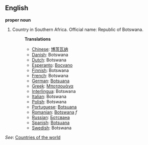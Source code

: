==English==

'''proper noun'''

# Country in Southern Africa. Official name: Republic of Botswana.
#:'''Translations'''
#:*[[Chinese]]: [[博茨瓦纳]]
#:*[[Danish]]: Botswana
#:*[[Dutch]]: Botswana
#:*[[Esperanto]]: [[Bocvano]]
#:*[[Finnish]]: Botswana
#:*[[French]]: Botswana
#:*[[German]]: [[Botsuana]]
#:*[[Greek]]: [[Μποτσουάνα]]
#:*[[Interlingua]]: Botswana
#:*[[Italian]]: Botswana
#:*[[Polish]]: Botswana
#:*[[Portuguese]]: [[Botsuana]]
#:*[[Romanian]]: [[Botswana]] ''f''
#:*[[Russian]]: [[Ботсвана]]
#:*[[Spanish]]: [[Botsuana]]
#:*[[Swedish]]: Botswana

''See'': [[Countries of the world]]